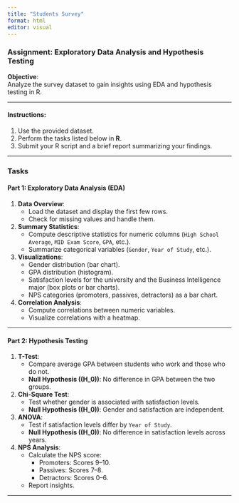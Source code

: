```yaml
---
title: "Students Survey"
format: html
editor: visual
---
```


### **Assignment: Exploratory Data Analysis and Hypothesis Testing**

**Objective**:  
Analyze the survey dataset to gain insights using EDA and hypothesis testing in R.

---

#### **Instructions**:
1. Use the provided dataset.
2. Perform the tasks listed below in **R**.
3. Submit your R script and a brief report summarizing your findings.

---

### **Tasks**

#### **Part 1: Exploratory Data Analysis (EDA)**
1. **Data Overview**:
   - Load the dataset and display the first few rows.
   - Check for missing values and handle them.

2. **Summary Statistics**:
   - Compute descriptive statistics for numeric columns (`High School Average`, `MID Exam Score`, `GPA`, etc.).
   - Summarize categorical variables (`Gender`, `Year of Study`, etc.).

3. **Visualizations**:
   - Gender distribution (bar chart).
   - GPA distribution (histogram).
   - Satisfaction levels for the university and the Business Intelligence major (box plots or bar charts).
   - NPS categories (promoters, passives, detractors) as a bar chart.

4. **Correlation Analysis**:
   - Compute correlations between numeric variables.
   - Visualize correlations with a heatmap.

---

#### **Part 2: Hypothesis Testing**
1. **T-Test**:
   - Compare average GPA between students who work and those who do not.
   - **Null Hypothesis (\(H_0\))**: No difference in GPA between the two groups.

2. **Chi-Square Test**:
   - Test whether gender is associated with satisfaction levels.
   - **Null Hypothesis (\(H_0\))**: Gender and satisfaction are independent.

3. **ANOVA**:
   - Test if satisfaction levels differ by `Year of Study`.
   - **Null Hypothesis (\(H_0\))**: No difference in satisfaction levels across years.

4. **NPS Analysis**:
   - Calculate the NPS score:
     - Promoters: Scores 9–10.
     - Passives: Scores 7–8.
     - Detractors: Scores 0–6.
   - Report insights.

---

